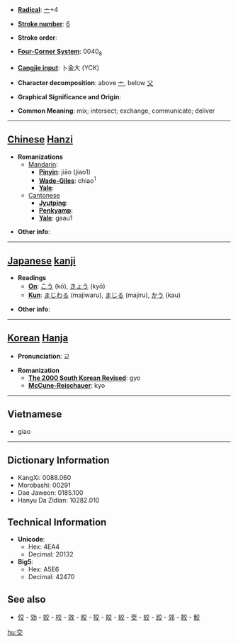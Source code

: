 * '''[[Wiktionary:Chinese radical index| Radical]]''': [[Wiktionary:Chinese radical index 亠|亠]]+4

* '''[[Wiktionary:Chinese total strokes index|Stroke number]]''': [[Wiktionary:Chinese total strokes index 6|6]]

* '''Stroke order''': 

* '''[[Wiktionary:Chinese four corner index|Four-Corner System]]''': 0040<sub>8</sub>

* '''[[Wiktionary:Chinese Cangjie index|Cangjie input]]''': 卜金大 (YCK)

* '''Character decomposition''': above [[亠]], below [[父]]

* '''Graphical Significance and Origin''': 

* '''Common Meaning''': mix; intersect; exchange, communicate; deliver

----

== [[Chinese]] [[Hanzi]] ==

* '''Romanizations'''
** [[Mandarin]]:
*** '''[[Pinyin]]''': jiāo (jiao1)
*** '''[[Wade-Giles]]''': chiao<sup>1</sup>
*** '''[[Yale]]''': 
**[[Cantonese]]
***'''[[Jyutping]]''':
***'''[[Penkyamp]]''': 
***'''[[Yale]]''': gaau1

* '''Other info''': 

----

== [[Japanese]] [[kanji]] ==

* '''Readings'''
** '''[[On]]''': [[こう]] (kō), [[きょう]] (kyō)
** '''[[Kun]]''': [[まじわる]] (majiwaru), [[まじる]] (majiru), [[かう]] (kau)

* '''Other info''':  

----

== [[Korean]] [[Hanja]] ==

* '''Pronunciation''': 교

* '''Romanization'''
** '''[[The 2000 South Korean Revised Romanization|The 2000 South Korean Revised]]''': gyo
** '''[[McCune-Reischauer]]''': kyo

----
==Vietnamese==
* giao

----

== Dictionary Information ==

* KangXi: 0088.060
* Morobashi: 00291
* Dae Jaweon: 0185.100
* Hanyu Da Zidian: 10282.010

== Technical Information ==

* '''Unicode''':
** Hex: 4EA4
** Decimal: 20132
* '''Big5''':
** Hex: A5E6
** Decimal: 42470

==See also==
*[[佼]] - [[効]] - [[姣]] - [[校]] - [[效]] - [[胶]] - [[狡]] - [[皎]] - [[絞]] - [[茭]] - [[蛟]] - [[跤]] - [[郊]] - [[餃]] - [[鮫]]

[[hu:交]]